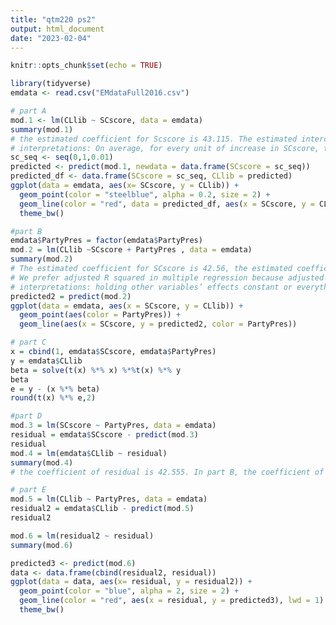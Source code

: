 ```yaml
---
title: "qtm220 ps2"
output: html_document
date: "2023-02-04"
---
```


```r
knitr::opts_chunk$set(echo = TRUE)
```
```r
library(tidyverse)
emdata <- read.csv("EMdataFull2016.csv")
```
```r
# part A
mod.1 <- lm(CLlib ~ SCscore, data = emdata)
summary(mod.1)
# the estimated coefficient for Scscore is 43.115. The estimated intercept is 27.559.
# interpretations: On average, for every unit of increase in SCscore, the civil liberty increase by 43.115 percentage points.
sc_seq <- seq(0,1,0.01)
predicted <- predict(mod.1, newdata = data.frame(SCscore = sc_seq))
predicted_df <- data.frame(SCscore = sc_seq, CLlib = predicted)
ggplot(data = emdata, aes(x= SCscore, y = CLlib)) +
  geom_point(color = "steelblue", alpha = 0.2, size = 2) +
  geom_line(color = "red", data = predicted_df, aes(x = SCscore, y = CLlib), lwd = 1) +
  theme_bw()
```

```r
#part B
emdata$PartyPres = factor(emdata$PartyPres)
mod.2 = lm(CLlib ~SCscore + PartyPres , data = emdata)
summary(mod.2)
# The estimated coefficient for SCscore is 42.56, the estimated coefficient for PartyPres is -0.73. The estimated intercept is 28.29. R squared here is larger than the one in part A. 
# We prefer adjusted R squared in multiple regression because adjusted R squared takes into account the number of independent variables so we can determine whether adding new variables into the model actually increase the goodness of fit.  
# interpretations: holding other variables’ effects constant or everything else being equal, one unit of increase in SCscore is associated with 42.5551 units of increase in CLlib, on average, and -0.73 is the average difference in CLlib between the parties. 
predicted2 = predict(mod.2)
ggplot(data = emdata, aes(x = SCscore, y = CLlib)) +
  geom_point(aes(color = PartyPres)) +
  geom_line(aes(x = SCscore, y = predicted2, color = PartyPres))
```

```r
# part C
x = cbind(1, emdata$SCscore, emdata$PartyPres)
y = emdata$CLlib
beta = solve(t(x) %*% x) %*%t(x) %*% y
beta
e = y - (x %*% beta)
round(t(x) %*% e,2)
```

```r
#part D
mod.3 = lm(SCscore ~ PartyPres, data = emdata)
residual = emdata$SCscore - predict(mod.3)
residual
mod.4 = lm(emdata$CLlib ~ residual)
summary(mod.4)
# the coefficient of residual is 42.555. In part B, the coefficient of SCscore is 42.56, which are very close. 
```
```r
# part E
mod.5 = lm(CLlib ~ PartyPres, data = emdata)
residual2 = emdata$CLlib - predict(mod.5)
residual2

mod.6 = lm(residual2 ~ residual)
summary(mod.6)

predicted3 <- predict(mod.6)
data <- data.frame(cbind(residual2, residual))
ggplot(data = data, aes(x= residual, y = residual2)) +
  geom_point(color = "blue", alpha = 2, size = 2) +
  geom_line(color = "red", aes(x = residual, y = predicted3), lwd = 1) +
  theme_bw()
```

